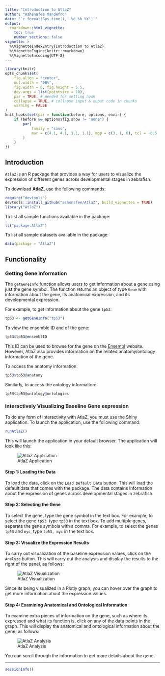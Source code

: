 ```yaml
---
title: "Introduction to AtlaZ"
author: "Ashenafee Mandefro"
date: "`r format(Sys.time(), '%d %b %Y')`"
output: 
  rmarkdown::html_vignette:
    toc: true
    number_sections: false
vignette: >
  %\VignetteIndexEntry{Introduction to AtlaZ}
  %\VignetteEngine{knitr::rmarkdown}
  %\VignetteEncoding{UTF-8}
---
```


```r
library(knitr)
opts_chunk$set(
    fig.align = "center",
    out.width = "90%",
    fig.width = 6, fig.height = 5.5,
    dev.args = list(pointsize = 10),
    par = TRUE, # needed for setting hook
    collapse = TRUE, # collapse input & ouput code in chunks
    warning = FALSE
)
knit_hooks$set(par = function(before, options, envir) {
    if (before && options$fig.show != "none") {
        par(
            family = "sans",
            mar = c(4.1, 4.1, 1.1, 1.1), mgp = c(3, 1, 0), tcl = -0.5
        )
    }
})
```
       
## Introduction

`AtlaZ` is an R package that provides a way for users to visualize the
expression of different genes across developmental stages in zebrafish.

To download **AtlaZ**, use the following commands:

``` r
require("devtools")
devtools::install_github("ashenafee/AtlaZ", build_vignettes = TRUE)
library("AtlaZ")
```
To list all sample functions available in the package:
``` r
ls("package:AtlaZ")
```

To list all sample datasets available in the package:
``` r
data(package = "AtlaZ")
```

## Functionality

### Getting Gene Information

The `getGeneInfo` function allows users to get information about a gene using
just the gene symbol. The function returns an object of type `Gene` with
information about the gene, its anatomical expression, and its developmental
expression.

For example, to get information about the gene `tp53`:

``` r
tp53 <- getGeneInfo("tp53")
```

To view the ensemble ID and of the gene:

``` r
tp53$tp53@ensemblID
```

This ID can be used to browse for the gene on the [Ensembl](https://www.ensembl.org/index.html) website. However, AtlaZ also provides information on the related anatomy/ontology information of the gene.

To access the anatomy information:
``` r
tp53$tp53@anatomy
```

Similarly, to access the ontology information:
``` r
tp53$tp53@ontology@ontologies
```

### Interactively Visualizing Baseline Gene expression

To do any form of interactivity with AtlaZ, you must use the Shiny application. To launch the application, use the following command:

``` r
runAtlaZ()
```

This will launch the application in your default browser. The application will look like this:

![AtlaZ Application](../inst/extdata/main_screen.png)

#### Step 1: Loading the Data

To load the data, click on the `Load Default Data` button. This will load the default data that comes with the package. The data contains information about the expression of genes across developmental stages in zebrafish.

#### Step 2: Selecting the Gene

To select the gene, type the gene symbol in the text box. For example, to select the gene `tp53`, type `tp53` in the text box. To add multiple genes, separate the gene symbols with a comma. For example, to select the genes `tp53` and `myc`, type `tp53, myc` in the text box.

#### Step 3: Visualize the Expression Results

To carry out visualization of the baseline expression values, click on the `Analyze` button. This will carry out the analysis and display the results to the right of the panel, as follows:

![AtlaZ Visualization](../inst/extdata/step_3.png)

Since its being visualized in a Plotly graph, you can hover over the graph to get more information about the expression values.

#### Step 4: Examining Anatomical and Ontological Information

To examine extra pieces of information on the gene, such as where its expressed and what its function is, click on any of the data points in the graph. This will display the anatomical and ontological information about the gene, as follows:

![AtlaZ Analysis](../inst/extdata/step_4.png)

You can scroll through the information to get more details about the gene.

----

```r
sessionInfo()
```
